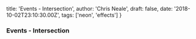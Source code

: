   title: 'Events - Intersection',
  author: 'Chris Neale',
  draft: false,
  date: '2018-10-02T23:10:30.00Z',
  tags: ['neon', 'effects']
}

### Events - Intersection
